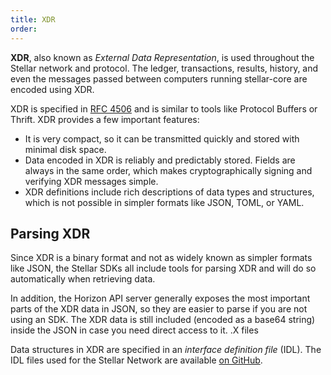 ```yaml
---
title: XDR
order:
---
```


**XDR**, also known as _External Data Representation_, is used throughout the
Stellar network and protocol. The ledger, transactions, results, history, and
even the messages passed between computers running stellar-core are encoded
using XDR.

XDR is specified in [RFC 4506](http://tools.ietf.org/html/rfc4506.html) and is
similar to tools like Protocol Buffers or Thrift. XDR provides a few important
features:

- It is very compact, so it can be transmitted quickly and stored with minimal
  disk space.
- Data encoded in XDR is reliably and predictably stored. Fields are always in
  the same order, which makes cryptographically signing and verifying XDR
  messages simple.
- XDR definitions include rich descriptions of data types and structures, which
  is not possible in simpler formats like JSON, TOML, or YAML.

## Parsing XDR

Since XDR is a binary format and not as widely known as simpler formats like
JSON, the Stellar SDKs all include tools for parsing XDR and will do so
automatically when retrieving data.

In addition, the Horizon API server generally exposes the most important parts
of the XDR data in JSON, so they are easier to parse if you are not using an
SDK. The XDR data is still included (encoded as a base64 string) inside the JSON
in case you need direct access to it. .X files

Data structures in XDR are specified in an _interface definition file_ (IDL).
The IDL files used for the Stellar Network are available
[on GitHub](https://github.com/stellar/stellar-core/tree/master/src/xdr).
